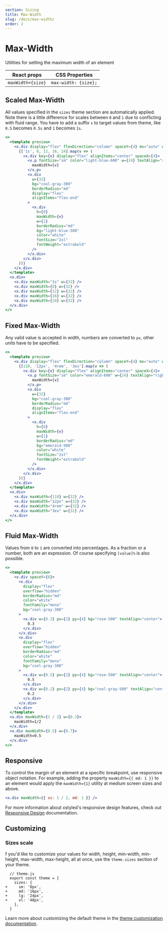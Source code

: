 ```yaml
---
section: Sizing
title: Max-Width
slug: /docs/max-width/
order: 2
---
```


# Max-Width

Utilities for setting the maximum width of an element

<carbon-ad />

| React props       | CSS Properties       |
| ----------------- | -------------------- |
| `maxWidth={size}` | `max-width: {size};` |

## Scaled Max-Width

All values specified in the `sizes` theme section are automatically applied. Note there is a little difference for scales between `0` and `1` due to conflicting with fluid range. You have to add a suffix `s` to target values from theme, like `0.5` becomes `0.5s` and `1` becomes `1s`.

```jsx preview color=light-blue
<>
  <template preview>
    <x.div display="flex" flexDirection="column" spaceY={4} mx="auto" w={64}>
      {['1s', 8, 12, 16, 24].map(v => (
        <x.div key={v} display="flex" alignItems="center" spaceX={4}>
          <x.p fontSize="sm" color="light-blue-600" w={24} textAlign="right">
            maxWidth={v}
          </x.p>
          <x.div
            w={32}
            bg="cool-gray-300"
            borderRadius="md"
            display="flex"
            alignItems="flex-end"
          >
            <x.div
              h={8}
              maxWidth={v}
              w={1}
              borderRadius="md"
              bg="light-blue-500"
              color="white"
              fontSize="2xl"
              fontWeight="extrabold"
            />
          </x.div>
        </x.div>
      ))}
    </x.div>
  </template>
  <x.div>
    <x.div maxWidth="1s" w={32} />
    <x.div maxWidth={8} w={32} />
    <x.div maxWidth={12} w={32} />
    <x.div maxWidth={16} w={32} />
    <x.div maxWidth={24} w={32} />
  </x.div>
</>
```

## Fixed Max-Width

Any valid value is accepted in width, numbers are converted to `px`, other units have to be specified.

```jsx preview color=emerald
<>
  <template preview>
    <x.div display="flex" flexDirection="column" spaceY={4} mx="auto" w={64}>
      {[110, '12px', '4rem', '3ex'].map(v => (
        <x.div key={v} display="flex" alignItems="center" spaceX={4}>
          <x.p fontSize="sm" color="emerald-600" w={24} textAlign="right">
            maxWidth={v}
          </x.p>
          <x.div
            w={32}
            bg="cool-gray-300"
            borderRadius="md"
            display="flex"
            alignItems="flex-end"
          >
            <x.div
              h={8}
              maxWidth={v}
              w={1}
              borderRadius="md"
              bg="emerald-500"
              color="white"
              fontSize="2xl"
              fontWeight="extrabold"
            />
          </x.div>
        </x.div>
      ))}
    </x.div>
  </template>
  <x.div>
    <x.div maxWidth={110} w={32} />
    <x.div maxWidth="12px" w={32} />
    <x.div maxWidth="4rem" w={32} />
    <x.div maxWidth="3ex" w={32} />
  </x.div>
</>
```

## Fluid Max-Width

Values from `0` to `1` are converted into percentages. As a fraction or a number, both are an expression. Of course specifying `[value]%` is also possible.

```jsx preview color=rose
<>
  <template preview>
    <x.div spaceY={6}>
      <x.div
        display="flex"
        overflow="hidden"
        borderRadius="md"
        color="white"
        fontFamily="mono"
        bg="cool-gray-300"
      >
        <x.div w={0.3} px={2} py={4} bg="rose-500" textAlign="center">
          0.3
        </x.div>
      </x.div>
      <x.div
        display="flex"
        overflow="hidden"
        borderRadius="md"
        color="white"
        fontFamily="mono"
        bg="cool-gray-300"
      >
        <x.div w={0.5} px={2} py={4} bg="rose-500" textAlign="center">
          0.5
        </x.div>
        <x.div w={0.2} px={2} py={4} bg="cool-gray-500" textAlign="center">
          0.2
        </x.div>
      </x.div>
    </x.div>
  </template>
  <x.div maxWidth={1 / 2} w={0.3}>
    maxWidth=1/2
  </x.div>
  <x.div maxWidth={0.5} w={0.7}>
    maxWidth=0.5
  </x.div>
</>
```

## Responsive

To control the margin of an element at a specific breakpoint, use responsive object notation. For example, adding the property `maxWidth={{ md: 1 }}` to an element would apply the `maxWidth={1}` utility at medium screen sizes and above.

```jsx
<x.div maxWidth={{ xs: 1 / 2, md: 1 }} />
```

For more information about xstyled's responsive design features, check out [Responsive Design](/docs/responsive-design/) documentation.

## Customizing

### Sizes scale

f you'd like to customize your values for width, height, min-width, min-height, max-width, max-height, all at once, use the `theme.sizes` section of your theme.

```diffjs
  // theme.js
  export const theme = {
    sizes: {
+     sm: '8px',
+     md: '16px',
+     lg: '24px',
+     xl: '48px',
    },
  }
```

Learn more about customizing the default theme in the [theme customization documentation](/docs/theme/).
